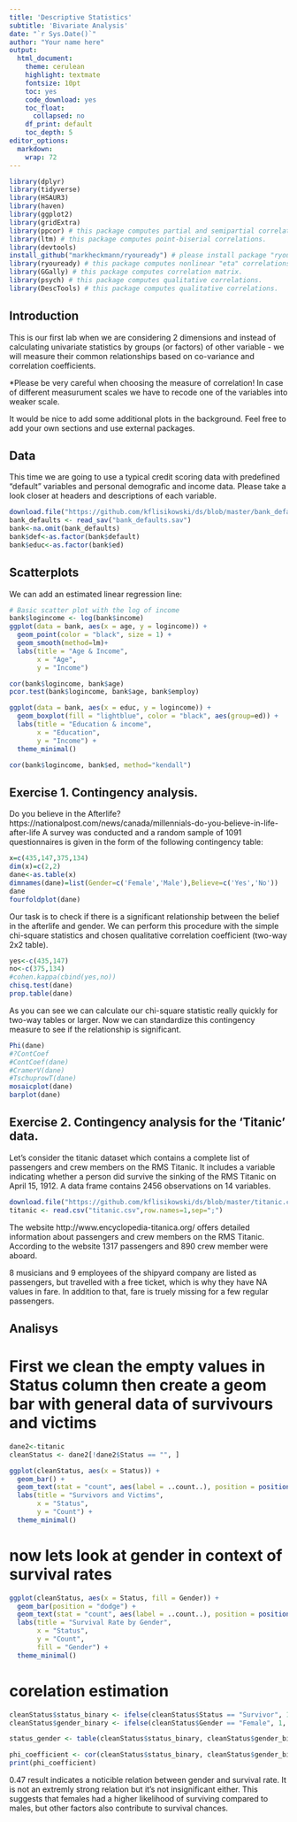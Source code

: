 ```yaml
---
title: 'Descriptive Statistics'
subtitle: 'Bivariate Analysis'
date: "`r Sys.Date()`"
author: "Your name here"
output:
  html_document: 
    theme: cerulean
    highlight: textmate
    fontsize: 10pt
    toc: yes
    code_download: yes
    toc_float:
      collapsed: no
    df_print: default
    toc_depth: 5
editor_options: 
  markdown: 
    wrap: 72
---
```


```r
library(dplyr)
library(tidyverse)
library(HSAUR3)
library(haven)
library(ggplot2)
library(gridExtra)
library(ppcor) # this package computes partial and semipartial correlations.
library(ltm) # this package computes point-biserial correlations.
library(devtools) 
install_github("markheckmann/ryouready") # please install package "ryouready" from github! (then # it)
library(ryouready) # this package computes nonlinear "eta" correlations.
library(GGally) # this package computes correlation matrix.
library(psych) # this package computes qualitative correlations.
library(DescTools) # this package computes qualitative correlations.
```


## Introduction

This is our first lab when we are considering 2 dimensions and instead of calculating univariate statistics by groups (or factors) of other variable - we will measure their common relationships based on co-variance and correlation coefficients. 

*Please be very careful when choosing the measure of correlation! In case of different measurument scales we have to recode one of the variables into weaker scale.

It would be nice to add some additional plots in the background. Feel free to add your own sections and use external packages.

## Data

This time we are going to use a typical credit scoring data with predefined "default" variables and personal demografic and income data. Please take a look closer at headers and descriptions of each variable.

```r
download.file("https://github.com/kflisikowski/ds/blob/master/bank_defaults.sav?raw=true", destfile ="bank_defaults.sav",mode="wb")
bank_defaults <- read_sav("bank_defaults.sav")
bank<-na.omit(bank_defaults)
bank$def<-as.factor(bank$default)
bank$educ<-as.factor(bank$ed)
```

## Scatterplots
We can add an estimated linear regression line:

```r
# Basic scatter plot with the log of income
bank$logincome <- log(bank$income)
ggplot(data = bank, aes(x = age, y = logincome)) +
  geom_point(color = "black", size = 1) +
  geom_smooth(method=lm)+
  labs(title = "Age & Income",
       x = "Age",
       y = "Income")


```


```r


cor(bank$logincome, bank$age)
pcor.test(bank$logincome, bank$age, bank$employ)


```

```r
ggplot(data = bank, aes(x = educ, y = logincome)) +
  geom_boxplot(fill = "lightblue", color = "black", aes(group=ed)) +
  labs(title = "Education & income",
       x = "Education",
       y = "Income") +
  theme_minimal() 


```

```r


cor(bank$logincome, bank$ed, method="kendall")


```


## Exercise 1. Contingency analysis.

Do you believe in the Afterlife?
https://nationalpost.com/news/canada/millennials-do-you-believe-in-life-after-life
A survey was conducted and a random sample of 1091 questionnaires is given in the form of the following contingency table:

```r
x=c(435,147,375,134)
dim(x)=c(2,2)
dane<-as.table(x)
dimnames(dane)=list(Gender=c('Female','Male'),Believe=c('Yes','No'))
dane
fourfoldplot(dane)
```

Our task is to check if there is a significant relationship between the belief in the afterlife and gender. We can perform this procedure with the simple chi-square statistics and chosen qualitative correlation coefficient (two-way 2x2 table).

```r
yes<-c(435,147)
no<-c(375,134)
#cohen.kappa(cbind(yes,no))
chisq.test(dane)
prop.table(dane)
```

As you can see we can calculate our chi-square statistic really quickly for two-way tables or larger. 
Now we can standardize this contingency measure to see if the relationship is significant.

```r
Phi(dane)
#?ContCoef
#ContCoef(dane)
#CramerV(dane)
#TschuprowT(dane)
mosaicplot(dane)
barplot(dane)
```


## Exercise 2. Contingency analysis for the 'Titanic' data.

Let's consider the titanic dataset which contains a complete list of passengers and crew members on the RMS Titanic. It includes a variable indicating whether a person did survive the sinking of the RMS Titanic on April 15, 1912.
A data frame contains 2456 observations on 14 variables.

```r
download.file("https://github.com/kflisikowski/ds/blob/master/titanic.csv?raw=true", destfile ="titanic.csv",mode="wb")
titanic <- read.csv("titanic.csv",row.names=1,sep=";")
```

The website http://www.encyclopedia-titanica.org/ offers detailed information about passengers and crew members on the RMS Titanic. According to the website 1317 passengers and 890 crew member were aboard.

8 musicians and 9 employees of the shipyard company are listed as passengers, but travelled with a free ticket, which is why they have NA values in fare. In addition to that, fare is truely missing for a few regular passengers. 

## Analisys
# First we clean the empty values in Status column then create a geom bar with general data of survivours and victims

```r
dane2<-titanic
cleanStatus <- dane2[!dane2$Status == "", ]

ggplot(cleanStatus, aes(x = Status)) +
  geom_bar() +
  geom_text(stat = "count", aes(label = ..count..), position = position_dodge(width = 0.9), vjust = -0.5) +
  labs(title = "Survivors and Victims",
       x = "Status",
       y = "Count") +
  theme_minimal()


```
# now lets look at gender in context of survival rates
```r

ggplot(cleanStatus, aes(x = Status, fill = Gender)) +
  geom_bar(position = "dodge") +
  geom_text(stat = "count", aes(label = ..count..), position = position_dodge(width = 0.9), vjust = -0.5) +
  labs(title = "Survival Rate by Gender",
       x = "Status",
       y = "Count",
       fill = "Gender") +
  theme_minimal()


```

# corelation estimation
```r

cleanStatus$status_binary <- ifelse(cleanStatus$Status == "Survivor", 1, 0)
cleanStatus$gender_binary <- ifelse(cleanStatus$Gender == "Female", 1, 0)

status_gender <- table(cleanStatus$status_binary, cleanStatus$gender_binary)

phi_coefficient <- cor(cleanStatus$status_binary, cleanStatus$gender_binary)
print(phi_coefficient)


```
 0.47 result indicates a noticible relation between gender and survival rate. It is not an extremly strong
 relation but it's not insignificant either. This suggests that females had a higher likelihood of surviving 
compared to males, but other factors also contribute to survival chances.

```r

```
